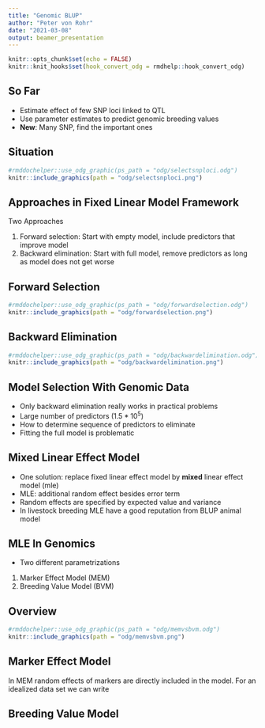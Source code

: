 ```yaml
---
title: "Genomic BLUP"
author: "Peter von Rohr"
date: "2021-03-08"
output: beamer_presentation
---
```


```r
knitr::opts_chunk$set(echo = FALSE)
knitr::knit_hooks$set(hook_convert_odg = rmdhelp::hook_convert_odg)
```

## So Far

- Estimate effect of few SNP loci linked to QTL
- Use parameter estimates to predict genomic breeding values
- __New__: Many SNP, find the important ones


## Situation

```r
#rmddochelper::use_odg_graphic(ps_path = "odg/selectsnploci.odg")
knitr::include_graphics(path = "odg/selectsnploci.png")
```


## Approaches in Fixed Linear Model Framework

Two Approaches

1. Forward selection: Start with empty model, include predictors that improve model
2. Backward elimination: Start with full model, remove predictors as long as model does not get worse


## Forward Selection

```r
#rmddochelper::use_odg_graphic(ps_path = "odg/forwardselection.odg")
knitr::include_graphics(path = "odg/forwardselection.png")
```
 

## Backward Elimination

```r
#rmddochelper::use_odg_graphic(ps_path = "odg/backwardelimination.odg")
knitr::include_graphics(path = "odg/backwardelimination.png")
```
 

## Model Selection With Genomic Data

- Only backward elimination really works in practical problems
- Large number of predictors ($1.5 * 10^5$)
- How to determine sequence of predictors to eliminate
- Fitting the full model is problematic


## Mixed Linear Effect Model

- One solution: replace fixed linear effect model by __mixed__ linear effect model (mle)
- MLE: additional random effect besides error term
- Random effects are specified by expected value and variance
- In livestock breeding MLE have a good reputation from BLUP animal model


## MLE In Genomics

- Two different parametrizations

1. Marker Effect Model (MEM)
2. Breeding Value Model (BVM)


## Overview

```r
#rmddochelper::use_odg_graphic(ps_path = "odg/memvsbvm.odg")
knitr::include_graphics(path = "odg/memvsbvm.png")
```


## Marker Effect Model

In MEM random effects of markers are directly included in the model. For an idealized data set we can write

\begin{equation}
  y = 1_n \mu + Wq + e \notag
\end{equation}

\begin{tabular}{lll}
  where  &  &  \\
         &  $y$  &  vector of length $n$ with observations  \\
         &  $\mu$  &  general mean denoting fixed effects   \\
         &  $1_n$  &  vector of length $n$ of all ones      \\
         &  $q$    &  vector of length $m$ of random SNP effects \\
         &  $W$    &  design matrix relating SNP-genotypes to observations \\
         &  $e$    &  vector of length $n$ of random error terms
\end{tabular}


## Breeding Value Model

\begin{equation}
  y = Xb + Zg + e \notag
\end{equation}

\begin{tabular}{lll}
  where  &  &  \\
         &  $y$  &  vector of length $n$ with observations  \\
         &  $b$  &  vector of length $r$ with fixed effects \\
         &  $X$  &  incidence matrix linking elements in $b$ to observations \\
         &  $g$  &  vector of length $t$ with random genomic breeding values \\
         &  $Z$  &  incidence matrix linking elements in $g$ to observations \\
         &  $e$  &  vector of length $n$ of random error terms
\end{tabular}



